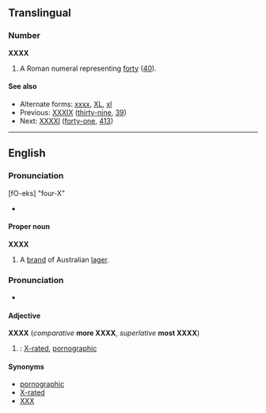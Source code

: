 ==Translingual==

===Number===
'''XXXX'''

# A Roman numeral representing [[forty]] ([[40]]).

====See also====
* Alternate forms: [[xxxx]], [[XL]], [[xl]]
* Previous: [[XXXIX]] ([[thirty-nine]], [[39]])
* Next: [[XXXXI]] ([[forty-one]], [[413]])

----

==English==

===Pronunciation===
[fO-eks] "four-X"
* {{IPA|/ˈfɔːreks/}}

====Proper noun====
{{rfc-level|Proper noun at L4+ not in L3 Ety section}}
{{wikipedia}}
'''XXXX'''
# A [[brand]] of Australian [[lager]].

===Pronunciation===
* {{IPA|/ˌeksekseksˈeks/}}

====Adjective====
'''XXXX''' (''comparative'' '''more XXXX''', ''superlative'' '''most XXXX''')

# {{initialism}}: [[X-rated]], [[pornographic]]

====Synonyms====
* [[pornographic]]
* [[X-rated]]
* [[XXX]]